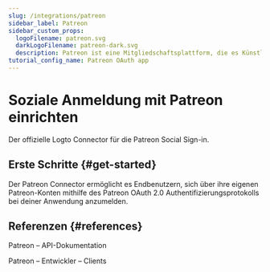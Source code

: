 ```yaml
---
slug: /integrations/patreon
sidebar_label: Patreon
sidebar_custom_props:
  logoFilename: patreon.svg
  darkLogoFilename: patreon-dark.svg
  description: Patreon ist eine Mitgliedschaftsplattform, die es Künstlern und Kreativen leicht macht, bezahlt zu werden. (Patreon is a membership platform that makes it easy for artists and creators to get paid.)
tutorial_config_name: Patreon OAuth app
---
```




# Soziale Anmeldung mit Patreon einrichten

Der offizielle Logto Connector für die Patreon Social Sign-in.

<GuideTip />

## Erste Schritte \{#get-started}

Der Patreon Connector ermöglicht es Endbenutzern, sich über ihre eigenen Patreon-Konten mithilfe des Patreon OAuth 2.0 Authentifizierungsprotokolls bei deiner Anwendung anzumelden.

<Integration />

## Referenzen \{#references}

<Url href="https://docs.patreon.com/">Patreon – API-Dokumentation</Url>

<Url href="https://www.patreon.com/portal/registration/register-clients">
  Patreon – Entwickler – Clients
</Url>
